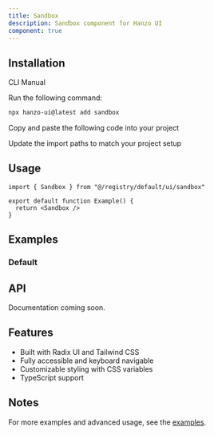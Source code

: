 ```yaml
---
title: Sandbox
description: Sandbox component for Hanzo UI
component: true
---
```


<ComponentPreview name="sandbox-demo" />

## Installation

<Tabs defaultValue="cli">

<TabsList>
  <TabsTrigger value="cli">CLI</TabsTrigger>
  <TabsTrigger value="manual">Manual</TabsTrigger>
</TabsList>

<TabsContent value="cli">

<Steps>

<Step>Run the following command:</Step>

```bash
npx hanzo-ui@latest add sandbox
```

</Steps>

</TabsContent>

<TabsContent value="manual">

<Steps>

<Step>Copy and paste the following code into your project</Step>

<ComponentSource name="sandbox" />

<Step>Update the import paths to match your project setup</Step>

</Steps>

</TabsContent>

</Tabs>

## Usage

```tsx
import { Sandbox } from "@/registry/default/ui/sandbox"

export default function Example() {
  return <Sandbox />
}
```

## Examples

### Default

<ComponentPreview name="sandbox-demo" />

## API

Documentation coming soon.

## Features

- Built with Radix UI and Tailwind CSS
- Fully accessible and keyboard navigable
- Customizable styling with CSS variables
- TypeScript support

## Notes

For more examples and advanced usage, see the [examples](/examples).
